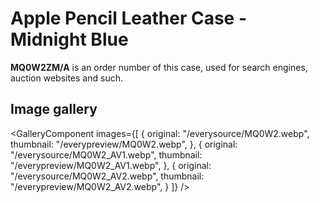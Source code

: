 
# Apple Pencil Leather Case - Midnight Blue

<Callout type='info' emoji='👉🏻'>**MQ0W2ZM/A** is an order number of this case, used for search engines, auction websites and such.</Callout>

## Image gallery

<GalleryComponent
    images={[
      {
        original: "/everysource/MQ0W2.webp",
        thumbnail: "/everypreview/MQ0W2.webp",
      },
      {
        original: "/everysource/MQ0W2_AV1.webp",
        thumbnail: "/everypreview/MQ0W2_AV1.webp",
      },
      {
        original: "/everysource/MQ0W2_AV2.webp",
        thumbnail: "/everypreview/MQ0W2_AV2.webp",
      }
    ]}
  />
